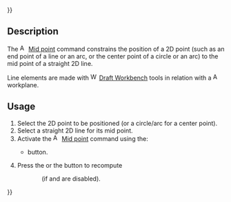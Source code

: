 {{UnfinishedDocu{{#translation:}}}}
<languages/>

{{Docnav
|[[Assembly3_ConstraintEqualLineArcLength|Equal Line Arc Length]]
|[[Assembly3_ConstraintDiameter|Diameter]]
|[[Assembly3_Workbench|Assembly3]]
|IconL=Assembly_ConstraintEqualLineArcLength.svg
|IconR=Assembly_ConstraintDiameter.svg
|IconC=Assembly3_workbench_icon.svg
}}

{{GuiCommand
|Name=Assembly3 ConstraintMidPoint
|Icon=Assembly_ConstraintMidPoint.svg
|Workbenches=[[Assembly3_Workbench|Assembly3]]
}}

== Description ==

The [[Image:Assembly_ConstraintMidPoint.svg|16px]] [[Assembly3_ConstraintMidPoint|Mid point]] command constrains the position of a 2D point (such as an end point of a line or an arc, or the center point of a circle or an arc) to the mid point of a straight 2D line.

Line elements are made with [[Image:Workbench_Draft.svg|16px]] [[Draft_Workbench|Draft Workbench]] tools in relation with a [[Image:Assembly_Workplane.svg|16px]] workplane.

== Usage ==

# Select the 2D point to be positioned (or a circle/arc for a center point).
# Select a straight 2D line for its mid point.
# Activate the [[Image:Assembly_ConstraintMidPoint.svg|16px]] [[Assembly3_ConstraintMidPoint|Mid point]] command using the:
#* {{Button|[[Image:Assembly_ConstraintMidPoint.svg|16px]] [[Assembly3_ConstraintMidPoint|Mid point]]}} button.
# Press the {{Button|[[Image:Assembly3_workbench_icon.svg|16px]] [[Assembly3_ResolveConstraints|Solve constraints]]}} or the {{Button|[[Image:Assembly_QuickSolve.svg|16px]] [[Assembly3_QuickSolve|Quick solve]]}} button to recompute 
:: (if {{Button|[[Image:Assembly_AutoRecompute.svg|16px]] [[Assembly3_AutoRecompute|Auto recompute]]}} and {{Button|[[Image:Assembly_SmartRecompute.svg|16px]] [[Assembly3_SmartRecompute|Smart recompute]]}} are disabled).


{{Docnav
|[[Assembly3_ConstraintEqualLineArcLength|Equal Line Arc Length]]
|[[Assembly3_ConstraintDiameter|Diameter]]
|[[Assembly3_Workbench|Assembly3]]
|IconL=Assembly_ConstraintEqualLineArcLength.svg
|IconR=Assembly_ConstraintDiameter.svg
|IconC=Assembly3_workbench_icon.svg
}}

{{Userdocnavi{{#translation:}}}}